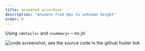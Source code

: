 ```yaml
---
title: animated accordion
description: "Animate from 0px to unknown height"
order: 0
---
```



Using `<details>` and `<summary>` – no js!

<VideoPlayer
  classes="w-[540px] right-[160px] top-[20px]"
  name="animated-accordion"
/>

<Image
  src={screen}
  alt="code screenshot, see the source code in the github footer link"
  class="rounded-xl absolute z-1 w-[440px] right-[20px] top-[60px] hover:z-10"
/>